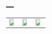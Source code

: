 ---
---

<link rel="stylesheet" href="styles.css" type="text/css">

<table padding=10px>
<tr>
<td>
<a href="single.html"><img src="single_words.jpg" height=80%></a>
</td>

<td>
<a href="pairs.html"><img src="double_words.jpg" height=80%></a>
</td>

<td>
<a href="lab.html"><img src="lab.jpg" height=80%></a>
</td>
</tr>
</table>

